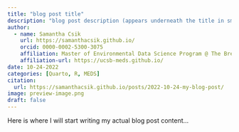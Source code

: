 ```yaml
---
title: "blog post title"
description: "blog post description (appears underneath the title in smaller text) which is included on the listing page"
author:
  - name: Samantha Csik
    url: https://samanthacsik.github.io/
    orcid: 0000-0002-5300-3075
    affiliation: Master of Environmental Data Science Program @ The Bren School (UCSB) & The National Center for Ecological Analysis & Synthesis
    affiliation-url: https://ucsb-meds.github.io/
date: 10-24-2022
categories: [Quarto, R, MEDS]
citation:
  url: https://samanthacsik.github.io/posts/2022-10-24-my-blog-post/
image: preview-image.png
draft: false
---
```


Here is where I will start writing my actual blog post content...